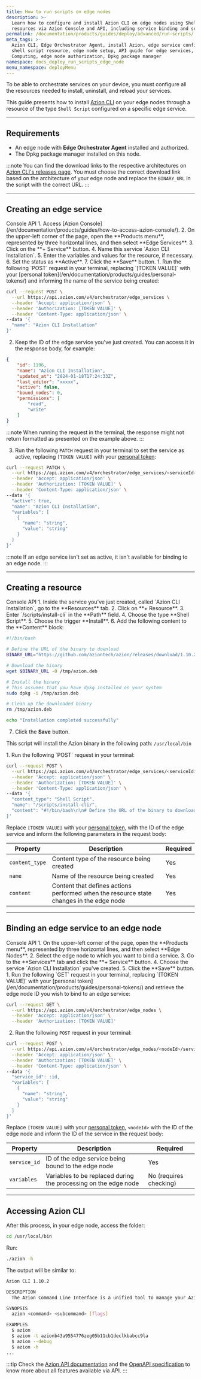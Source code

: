 ```yaml
---
title: How to run scripts on edge nodes
description: >-
  Learn how to configure and install Azion CLI on edge nodes using Shell Script
  resources via Azion Console and API, including service binding and setup.
permalink: /documentation/products/guides/deploy/advanced/run-scripts/
meta_tags: >-
  Azion CLI, Edge Orchestrator Agent, install Azion, edge service configuration,
  shell script resource, edge node setup, API guide for edge services, Edge
  Computing, edge node authorization, Dpkg package manager
namespace: docs_deploy_run_scripts_edge_node
menu_namespace: deployMenu
---
```




To be able to orchestrate services on your device, you must configure all the resources needed to install, uninstall, and reload your services.

This guide presents how to install [Azion CLI](/en/documentation/products/azion-cli/overview/) on your edge nodes through a resource of the type `Shell Script` configured on a specific edge service. 

---

## Requirements

- An edge node with **Edge Orchestrator Agent** installed and authorized.
- The Dpkg package manager installed on this node.

<LinkButton link="/en/documentation/products/guides/deploy/install-orchestrator-agent/" label="Go to how to install edge orchestrator agent" severity="secondary" target="_blank" />
<LinkButton link="/en/documentation/products/guides/deploy/authorize-an-edge-node/" label="Go to how to authorize an edge node" severity="secondary" target="_blank" />

:::note
You can find the download links to the respective architectures on [Azion CLI's releases page](https://github.com/aziontech/azion/releases). You must choose the correct download link based on the architecture of your edge node and replace the `BINARY_URL` in the script with the correct URL.
:::

--- 

## Creating an edge service 

<Tabs client:visible>
    <Fragment slot="tab.console">Console</Fragment>
    <Fragment slot="tab.api">API</Fragment>

<Fragment slot="panel.console">
1. Access [Azion Console](/en/documentation/products/guides/how-to-access-azion-console/).
2. On the upper-left corner of the page, open the **Products menu**, represented by three horizontal lines, and then select **Edge Services**.
3. Click on the **+ Service** button.
4. Name this service `Azion CLI Installation`.
5. Enter the variables and values for the resource, if necessary.
6. Set the status as **Active**.
7. Click the **Save** button.
</Fragment>

<Fragment slot="panel.api">
1. Run the following `POST` request in your terminal, replacing `[TOKEN VALUE]` with your [personal token](/en/documentation/products/guides/personal-tokens/) and informing the name of the service being created:

```bash
curl --request POST \
  --url https://api.azion.com/v4/orchestrator/edge_services \
  --header 'Accept: application/json' \
  --header 'Authorization: [TOKEN VALUE]' \
  --header 'Content-Type: application/json' \
--data '{
  "name": "Azion CLI Installation"
}'
``` 

2. Keep the ID of the edge service you've just created. You can access it in the response body, for example: 

```json 
{
    "id": 1196,
    "name": "Azion CLI Installation",
    "updated_at": "2024-01-18T17:24:33Z",
    "last_editor": "xxxxx",
    "active": false,
    "bound_nodes": 0,
    "permissions": [
        "read",
        "write"
    ]
}
```

:::note 
When running the request in the terminal, the response might not return formatted as presented on the example above.
:::

3. Run the following `PATCH` request in your terminal to set the service as active, replacing `[TOKEN VALUE]` with your [personal token](/en/documentation/products/guides/personal-tokens/):

```bash
curl --request PATCH \
  --url https://api.azion.com/v4/orchestrator/edge_services/<serviceId> \
  --header 'Accept: application/json' \
  --header 'Authorization: [TOKEN VALUE]' \
  --header 'Content-Type: application/json' \
--data '{
  "active": true,
  "name": "Azion CLI Installation",
  "variables": [
    {
      "name": "string",
      "value": "string"
    }
  ]
}'
``` 

:::note 
If an edge service isn't set as active, it isn't available for binding to an edge node.
:::
</Fragment>

</Tabs>

---

## Creating a resource

<Tabs client:visible>
    <Fragment slot="tab.console">Console</Fragment>
    <Fragment slot="tab.api">API</Fragment>

<Fragment slot="panel.console">
1. Inside the service you've just created, called `Azion CLI Installation`, go to the **Resources** tab.
2. Click on **+ Resource**.
3. Enter `/scripts/install-cli` in the **Path** field.
4. Choose the type **Shell Script**.
5. Choose the trigger **Install**.
6. Add the following content to the **Content** block: 

```bash
#!/bin/bash

# Define the URL of the binary to download
BINARY_URL="https://github.com/aziontech/azion/releases/download/1.10.2/azion_1.10.2_linux_arm64.deb"

# Download the binary
wget $BINARY_URL -O /tmp/azion.deb

# Install the binary
# This assumes that you have dpkg installed on your system
sudo dpkg -i /tmp/azion.deb

# Clean up the downloaded binary
rm /tmp/azion.deb

echo "Installation completed successfully"
```

7. Click the **Save** button.

This script will install the Azion binary in the following path: `/usr/local/bin` 
</Fragment>

<Fragment slot="panel.api">
1. Run the following `POST` request in your terminal:

```bash 
curl --request POST \
  --url https://api.azion.com/v4/orchestrator/edge_services/<serviceId>/resources \
  --header 'Accept: application/json' \
  --header 'Authorization: [TOKEN VALUE]' \
  --header 'Content-Type: application/json' \
--data '{
  "content_type": "Shell Script",
  "name": "/scripts/install-cli/",
  "content": "#!/bin/bash\n\n# Define the URL of the binary to download\nBINARY_URL=\"https://github.com/aziontech/azion/releases/download/1.10.2/azion_1.10.2_linux_arm64.deb\"\n\n# Download the binary\nwget $BINARY_URL -O /tmp/azion.deb\n\n# Install the binary\n# This assumes that you have dpkg installed on your system\nsudo dpkg -i /tmp/azion.deb\n\n# Clean up the downloaded binary\nrm /tmp/azion.deb\n\necho \"Installation completed successfully\""
}'
```

Replace `[TOKEN VALUE]` with your [personal token](/en/documentation/products/guides/personal-tokens/), <serviceId> with the ID of the edge service and inform the following parameters in the request body:

| Property | Description | Required | 
| - | - | - | 
| `content_type` | Content type of the resource being created | Yes |
| `name` | Name of the resource being created | Yes |
| `content` | Content that defines actions performed when the resource state changes in the edge node | Yes |
</Fragment>

</Tabs>

---

## Binding an edge service to an edge node 

<Tabs client:visible>
    <Fragment slot="tab.console">Console</Fragment>
    <Fragment slot="tab.api">API</Fragment>

<Fragment slot="panel.console">
1. On the upper-left corner of the page, open the **Products menu**, represented by three horizontal lines, and then select **Edge Nodes**.
2. Select the edge node to which you want to bind a service.
3. Go to the **Services** tab and click the **+ Service** button.
4. Choose the service `Azion CLI Installation` you've created.
5. Click the **Save** button.
</Fragment>

<Fragment slot="panel.api">
1. Run the following `GET` request in your terminal, replacing `[TOKEN VALUE]` with your [personal token](/en/documentation/products/guides/personal-tokens/) and retrieve the edge node ID you wish to bind to an edge service:

```bash 
curl --request GET \
  --url https://api.azion.com/v4/orchestrator/edge_nodes \
  --header 'Accept: application/json' \
  --header 'Authorization: [TOKEN VALUE]'
```

2. Run the following `POST` request in your terminal:

```bash 
curl --request POST \
  --url https://api.azion.com/v4/orchestrator/edge_nodes/<nodeId>/services \
  --header 'Accept: application/json' \
  --header 'Authorization: [TOKEN VALUE]' \
  --header 'Content-Type: application/json' \
--data '{
  "service_id": :id,
  "variables": [
    {
      "name": "string",
      "value": "string"
    }
  ]
}'
```

Replace `[TOKEN VALUE]` with your [personal token](/en/documentation/products/guides/personal-tokens/), `<nodeId>` with the ID of the edge node and inform the ID of the service in the request body:

| Property | Description | Required | 
| - | - | - | 
| `service_id` | ID of the edge service being bound to the edge node | Yes |
| `variables` | Variables to be replaced during the processing on the edge node | No (requires checking) |
</Fragment>

</Tabs>

---

## Accessing Azion CLI

After this process, in your edge node, access the folder: 

```bash 
cd /usr/local/bin
``` 

Run: 

```bash 
./azion -h 
```

The output will be similar to: 

```bash 
Azion CLI 1.10.2

DESCRIPTION
  The Azion Command Line Interface is a unified tool to manage your Azion projects and resources

SYNOPSIS
  azion <command> <subcommand> [flags]

EXAMPLES
  $ azion
  $ azion -t azionb43a9554776zeg05b11cb1declkbabcc9la
  $ azion --debug
  $ azion -h
...
```

:::tip
Check the [Azion API documentation](https://api.azion.com/) and the [OpenAPI specification](https://github.com/aziontech/azionapi-openapi/) to know more about all features available via API.
:::
